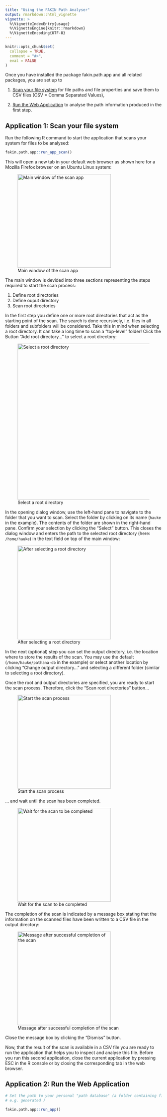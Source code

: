 ```yaml
---
title: "Using the FAKIN Path Analyser"
output: rmarkdown::html_vignette
vignette: >
  %\VignetteIndexEntry{usage}
  %\VignetteEngine{knitr::rmarkdown}
  %\VignetteEncoding{UTF-8}
---
```


```r
knitr::opts_chunk$set(
  collapse = TRUE,
  comment = "#>",
  eval = FALSE
)
```

Once you have installed the package fakin.path.app and all related packages, 
you are set up to 

1. [Scan your file system](#step-1) for file paths and file properties and save 
them to CSV files (CSV = Comma Separated Values),

2. [Run the Web Application](#step-2) to analyse the path information produced 
in the first step.

## Application 1: Scan your file system{#step-1}

Run the following R command to start the application that scans your system for
files to be analysed:

```r
fakin.path.app::run_app_scan()
```

This will open a new tab in your default web browser as shown here for a 
Mozilla Firefox browser on an Ubuntu Linux system:

![Main window of the scan app](images/pathana-01.png){width=300px}

The main window is devided into three sections representing the steps required
to start the scan process:

1. Define root directories
2. Define ouput directory
3. Scan root directories

In the first step you define one or more root directories that act as the
starting point of the scan. The search is done recursively, i.e. files in all
folders and subfolders will be considered. Take this in mind when selecting a
root directory. It can take a long time to scan a "top-level" folder! Click the
Button "Add root directory..." to select a root directory:

![Select a root directory](images/pathana-02.png){width=500px}

In the opening dialog window, use the left-hand pane to navigate to the folder
that you want to scan. Select the folder by clicking on its name (`hauke` in the
example). The contents of the folder are shown in the right-hand pane. Confirm
your selection by clicking the "Select" button. This closes the dialog window
and enters the path to the selected root directory (here: `/home/hauke`) in the
text field on top of the main window:

![After selecting a root directory](images/pathana-03.png){width=300px}

In the next (optional) step you can set the output directory, i.e. the location
where to store the results of the scan. You may use the default
(`/home/hauke/pathana-db` in the example) or select another location by clicking
"Change output directory..." and selecting a different folder (similar to
selecting a root directory).

Once the root and output directories are specified, you are ready to start the 
scan process. Therefore, click the "Scan root directories" button...

![Start the scan process](images/pathana-04.png){width=300px}

... and wait until the scan has been completed.

![Wait for the scan to be completed](images/pathana-05.png){width=300px}

The completion of the scan is indicated by a message box stating that the 
information on the scanned files have been written to a CSV file in the output
directory:

![Message after successful completion of the scan](images/pathana-06.png){width=300px}

Close the message box by clicking the "Dismiss" button. 

Now, that the result of the scan is available in a CSV file you are ready to run 
the application that helps you to inspect and analyse this file. Before you run 
this second application, close the current application by pressing ESC in the
R console or by closing the corresponding tab in the web browser.

## Application 2: Run the Web Application{#step-2}

```r
# Set the path to your personal "path database" (a folder containing files as
# e.g. generated )

fakin.path.app::run_app()
```
